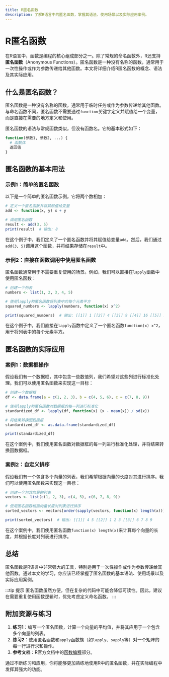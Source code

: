 ```yaml
---
title: R匿名函数
description: 了解R语言中的匿名函数，掌握其语法、使用场景以及实际应用案例。
---
```


# R匿名函数

在R语言中，函数是编程的核心组成部分之一。除了常规的命名函数外，R还支持**匿名函数**（Anonymous Functions）。匿名函数是一种没有名称的函数，通常用于一次性操作或作为参数传递给其他函数。本文将详细介绍R匿名函数的概念、语法及其实际应用。

## 什么是匿名函数？

匿名函数是一种没有名称的函数，通常用于临时任务或作为参数传递给其他函数。与命名函数不同，匿名函数不需要通过`function`关键字定义并赋值给一个变量，而是直接在需要的地方定义和使用。

匿名函数的语法与常规函数类似，但没有函数名。它的基本形式如下：

```r
function(参数1, 参数2, ...) {
  # 函数体
  返回值
}
```

## 匿名函数的基本用法

### 示例1：简单的匿名函数

以下是一个简单的匿名函数示例，它将两个数相加：

```r
# 定义一个匿名函数并将其赋值给变量
add <- function(x, y) x + y

# 调用匿名函数
result <- add(3, 5)
print(result)  # 输出: 8
```

在这个例子中，我们定义了一个匿名函数并将其赋值给变量`add`。然后，我们通过`add(3, 5)`调用这个函数，并将结果存储在`result`中。

### 示例2：直接在函数调用中使用匿名函数

匿名函数通常用于不需要重复使用的场景。例如，我们可以直接在`lapply`函数中使用匿名函数：

```r
# 创建一个列表
numbers <- list(1, 2, 3, 4, 5)

# 使用lapply和匿名函数将列表中的每个元素平方
squared_numbers <- lapply(numbers, function(x) x^2)

print(squared_numbers)  # 输出: [[1]] 1 [[2]] 4 [[3]] 9 [[4]] 16 [[5]] 25
```

在这个例子中，我们直接在`lapply`函数中定义了一个匿名函数`function(x) x^2`，用于将列表中的每个元素平方。

## 匿名函数的实际应用

### 案例1：数据框操作

假设我们有一个数据框，其中包含一些数值列，我们希望对这些列进行标准化处理。我们可以使用匿名函数来实现这一目标：

```r
# 创建一个数据框
df <- data.frame(a = c(1, 2, 3), b = c(4, 5, 6), c = c(7, 8, 9))

# 使用lapply和匿名函数对数据框的每一列进行标准化
standardized_df <- lapply(df, function(x) (x - mean(x)) / sd(x))

# 将结果转换回数据框
standardized_df <- as.data.frame(standardized_df)

print(standardized_df)
```

在这个案例中，我们使用匿名函数对数据框的每一列进行标准化处理，并将结果转换回数据框。

### 案例2：自定义排序

假设我们有一个包含多个向量的列表，我们希望根据向量的长度对其进行排序。我们可以使用匿名函数来实现这一目标：

```r
# 创建一个包含向量的列表
vectors <- list(c(1, 2, 3), c(4, 5), c(6, 7, 8, 9))

# 使用匿名函数根据向量长度对列表进行排序
sorted_vectors <- vectors[order(sapply(vectors, function(x) length(x)))]

print(sorted_vectors)  # 输出: [[1]] 4 5 [[2]] 1 2 3 [[3]] 6 7 8 9
```

在这个案例中，我们使用匿名函数`function(x) length(x)`来计算每个向量的长度，并根据长度对列表进行排序。

## 总结

匿名函数是R语言中非常强大的工具，特别适用于一次性操作或作为参数传递给其他函数。通过本文的学习，你应该已经掌握了匿名函数的基本语法、使用场景以及实际应用案例。

:::tip 提示
匿名函数虽然方便，但在复杂的代码中可能会降低可读性。因此，建议在需要重复使用函数逻辑时，优先考虑定义命名函数。
:::

## 附加资源与练习

1. **练习1**：编写一个匿名函数，计算一个向量的平均值，并将其应用于一个包含多个向量的列表。
2. **练习2**：使用匿名函数和`apply`函数族（如`lapply`、`sapply`等）对一个矩阵的每一行进行求和操作。
3. **参考文档**：R官方文档中的[函数编程](https://cran.r-project.org/doc/manuals/r-release/R-lang.html#Functions)部分。

通过不断练习和应用，你将能够更加熟练地使用R中的匿名函数，并在实际编程中发挥其强大的功能。